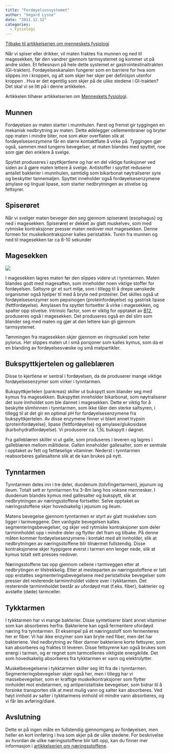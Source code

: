 ```yaml
---
title: "Fordøyelsessystemet"
author: "Vegard Lysne"
date: "2011.12.12"
categories: 
  - Fysiologi
---
```


[Tilbake til artikkelserien om menneskets fysiologi](../../fysiologi.html)

Når vi spiser eller drikker, vil maten fraktes fra munnen og ned til magesekken, før den vandrer gjennom tarmsystemet og kommer ut på andre siden. Et fellesnavn på hele dette systemet er gastrointestinaltrakten (GI-trakten). Fordøyelseskanalen fungerer som en barriere for hva som slippes inn i kroppen, og alt som skjer her skjer per definisjon utenfor kroppen . Hva er det egentlig som skjer på de ulike stedene i GI-trakten? Det skal vi se litt på i denne artikkelen.

Artikkelen tilhører artikkelserien om [Menneskets fysiologi](http://www.friskogfunksjonell.no/menneskets-fysiologi/ "Menneskets fysiologi").

## Munnen

Fordøyelsen av maten starter i munnhulen. Først og fremst gir tyggingen en mekanisk nedbrytning av maten. Dette ødelegger cellemembraner og bryter opp maten i mindre biter, noe som øker overflaten slik at fordøyelsesenzymene får en større kontaktflate å virke på. Tyggingen gjør også, sammen med tungens bevegelser, at maten blandes med spyttet, noe som gjør den enklere å svelge.

Spyttet produseres i spyttkjertlene og har en del viktige funksjoner ved siden av å gjøre maten lettere å svelge. Antistoffer i spyttet reduserer antallet bakterier i munnhulen, samtidig som bikarbonat nøytraliserer syre og beskytter tannemaljen. Spyttet inneholder også fordøyelsesenzymene amylase og lingual lipase, som starter nedbrytningen av stivelse og fettsyrer.

## Spiserøret

Når vi svelger maten beveger den seg gjennom spiserøret (esophagus) og ned i magesekken. Spiserøret er dekket av glatt muskelvev, som med rytmiske kontraksjoner presser maten nedover mot magesekken. Denne formen for muskelkontraksjoner kalles peristaltikk. Turen fra munnen og ned til magesekken tar ca 8-10 sekunder

## Magesekken

![](images/clipboard-262814839.png)

I magesekken lagres maten før den slippes videre ut i tynntarmen. Maten blandes godt med magesaften, som inneholder noen viktige stoffer for fordøyelsen. Saltsyre gir et surt miljø, som i tillegg til å drepe uønskede organismer også hjelper til med å bryte ned proteiner. Det skilles også ut fordøyelsesenzymer som pepsinogen (proteinfordøyelse) og gastrisk lipase (fettfordøyelse). Amylasen fra spyttet fortsetter å virke i magesekken, og spalter opp stivelse. Intrinsic factor, som er viktig for opptaket av [B12](http://www.friskogfunksjonell.no/b12/ "Kobalamin, vitamin B12"), produseres også i magesekken. Det produseres også en del slim som blander seg med maten og gjør at den lettere kan gli gjennom tarmsystemet.

Tømmingen fra magesekken skjer gjennom en ringmuskel som heter pylorus. Her slippes maten ut i små porsjoner som kalles kymus, som da er en blanding av fordøyelsesvæske og små matpartikler.

## Bukspyttkjertelen og galleblæren

Disse to kjertlene er sentral i fordøyelsen, da de produserer mange viktige fordøyelsesenzymer som virker i tynntarmen.

Bukspyttkjertelen (pankreas) skiller ut bukspytt som blander seg med kymus fra magesekken. Bukspyttet inneholder bikarbonat, som nøytraliserer det sure innholdet som ble dannet i magesekken. Dette er viktig for å beskytte slimhinnen i tynntarmen, som ikke tåler den sterke saltsyren, i tillegg til at det gir en optimal pH for fordøyelsesenzymene fra bukspyttkjertelen. Av disse enzymene finner vi blant annet trypsin (proteinfordøyelse), lipase (fettfordøyelse) og amylase/glukosidase (karbohydratfordøyelse). Vi produserer ca. 1,5L bukspytt i døgnet.

Fra galleblæren skiller vi ut galle, som produseres i leveren og lagres i galleblæren mellom måltidene. Gallen inneholder gallesalter, som er sentrale i opptaket av fett og fettløselige vitaminer. Nederst i tynntarmen reabsorberes gallesaltene slik at de kan brukes på nytt.

## Tynntarmen

Tynntarmen deles inn i tre deler, duodenum (tolvfingertarmen), jejunum og ileum. Totalt sett er tynntarmen fra 3-8m lang hos voksne mennesker. I duodenum blandes kymus med gallesalter og bukspytt, slik at nedbrytningen av næringsstoffene fortsetter. Selve opptaket av næringsstoffene skjer hovedsakelig i jejunum og ileum.

Matens bevegelse gjennom tynntarmen er styrt av glatt muskelvev som ligger i tarmveggene. Den vanligste bevegelsen kalles segmenteringsbevegelser, og skjer ved rytmiske kontraksjoner som deler tarminnholdet opp i mindre deler og flytter det fram og tilbake. På denne måten kommer fordøyelsesenzymene i kontakt med alt innholder, slik at nedbrytningen av næringsstoffene blir tilnærmet fullstendig. Disse kontraksjonene skjer hyppigere øverst i tarmen enn lenger nede, slik at kymus totalt sett presses nedover.

Næringsstoffene tas opp gjennom cellene i tarmveggen etter at nedbrytingen er tilstrekkelig. Etter at mesteparten av næringsstoffene er tatt opp erstattes segmenteringsbevegelsene med peristaltiske bevegelser som presser det resterende tarminnholdet videre over i tykktarmen. Det resterende tarminnholdet består av ufordøyd mat (f.eks. fiber), bakterier og avstøtte (døde) tarmceller.

## Tykktarmen

I tykktarmen har vi mange bakterier. Disse syntetiserer blant annet vitaminer som kan absorberes herfra. Bakteriene kan også fermentere ufordøyd næring fra tynntarmen. Et eksempel på et næringsstoff som fermenteres her er fiber. Vi har ikke enzymer som kan bryte ned fiber, men det har bakteriene. Ved nedbrytning av fiber danner bakteriene korte fettsyrer, som kan absorberes og fraktes til leveren. Disse fettsyrene kan også brukes som energi i tarmen, og er regnet som tarmcellenes viktigste energikilde. Det som hovedsakelig absorberes fra tykktarmen er vann og elektrolytter.

Muskelbevegelsene i tykktarmen skiller seg litt fra de i tynntarmen. Segmenteringsbevegelser skjer også her, men i tillegg har vi massebevegelser, som er kraftige muskelkontraksjoner som flytter innholdet mot endetarmen, og antiperistaltiske bevegelser, som bidrar til å forsinke transporten slik at mest mulig vann og salter kan absorberes. Ved høyt innhold av salter i tykktarmens innhold vil mindre vann absorberes, og vi får løs avføring/diaré.

## Avslutning

Dette er på ingen måte en fullstendig gjennomgang av fordøyelsen, men heller en kort innføring i hva som skjer på de ulike stedene. For beskrivelse av hvordan de ulike næringsstoffene blir tatt opp, kan du finner mer informasjon i [artikkelserien om næringsstoffene](http://www.friskogfunksjonell.no/naeringsstoffene/ "Artikkelserie om Næringsstoffene").
